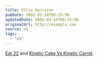 ```yaml
---
title: Ellie Harrison
pubDate: 2002-03-14T00:15:50
updatedDate: 2002-03-14T00:15:50
originalUrl: http://example.com
source: v1
tags:
  - "v1"
---
```


[Eat 22][1] and [Kinetic Cake Vs Kinetic Carrot][2].

[1]: http://www.ellieharrison.com/eat22.htm "All food must be photographed before it is eaten"
[2]: http://www.ellieharrison.com/kinetic%20cake2.htm "Who will win in Kinetic Cake vs Kinetic Carrot? Place your bets... now!"
